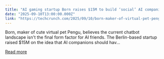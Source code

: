 ```yaml
---
title: "AI gaming startup Born raises $15M to build ‘social’ AI companions that combat loneliness"
date: "2025-09-10T13:00:00.000Z"
link: "https://techcrunch.com/2025/09/10/born-maker-of-virtual-pet-pengu-raises-15m-to-launch-a-new-wave-of-social-ai-companions/"
---
```


Born, maker of cute virtual pet Pengu, believes the current chatbot landscape isn't the final form factor for AI friends. The Berlin-based startup raised $15M on the idea that AI companions should hav...

[Read more](https://techcrunch.com/2025/09/10/born-maker-of-virtual-pet-pengu-raises-15m-to-launch-a-new-wave-of-social-ai-companions/)

